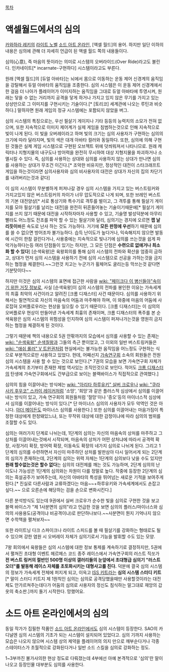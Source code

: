 [[목차]]

= 액셀월드에서의 심의 =

[[카와하라 레키]]의 [[라이트 노벨]] [[소드 아트 온라인]], [액셀 월드]의 용어. 하지만 일단 이하의 내용은 심의에 관해 더 자세히 언급이 된 액셀 월드 쪽의 내용들이다.

심의(心意), 즉 마음의 뜻이라는 의미로 시스템의 오버라이드(Over Ride)라고도 불린다. 인카네이트[* incarnate-구현하다] 시스템이라고도 부른다.

원래 [액셀 월드]의 [듀얼 아바타]는 뇌에서 몸으로 이동하는 운동 제어 신경계의 움직임을 강탈해서 듀얼 아바타의 움직임을 조종한다. 심의 시스템은 이 운동 제어 신경계에서 한 걸음 더 나아가 플레이어가 이미지하는 움직임을 그대로 듀얼 아바타에 투영시켜, 원래는 닿을 수 없는 거리까지 공격을 닿게 하거나 가지고 있지 않은 무기를 가지고 있는 상상만으로 그 이미지를 구현시키는 기술이다.[* [토리코] 세계관에 나오는 루틴과 비슷하다.] 말하자면 원래 게임의 정규 시스템에는 포함되지 않았을 버그.

심의 시스템의 특징으로는, 우선 필살기 게이지나 기타 등등의 능력치의 소모가 전혀 없으며, 또한 지속적으로 이미지 제어계가 실제 게임을 침범하는것으로 인해 지속적으로 빛이 나게 된다. 이 빛을 오버레이라고 하며 빛의 크기는 심의 사용자가 구현하는 심의의 크기에 따라 달라지며, 빛의 색은 대개 아바타 컬러와 동일하다. 또한, 심의에 의해 구현된 것들은 실제 게임 시스템으로 구현된 오브젝트 위에 덧씌워져서 나타나므로. 원래 캐릭터나 지형지물의 내구도나 방어력을 완전히 무시하여 대상 지형지물을 파괴하거나 소멸시킬 수 있다. 즉, 심의를 사용하는 상대와 심의를 사용하지 않는 상대가 만나면 심의를 사용하는 상대가 무조건 이긴다.[* 조악한 비유지만, 정상적인 대전이 스타크래프트 게임을 하는것이라면 심의사용자와 심의 비사용자의 대전은 상대가 자신의 집의 차단기를 내려버리는것과 같다]

이 심의 시스템이 무분별하게 퍼져나갈 경우 심의 시스템을 가지고 있는 버스트링커와 가지고있지 않은 버스트링커의 차이가 너무 압도적으로 나게 되며, 또한 브레인 버스트의 기본 대전양상[* 서로 통상기와 특수기로 격투를 벌이고, 그 격투를 통해 필살기 게이지를 모아 필살기를 날리는 대전]을 완전히 뒤흔들어놓는 기술이기때문에[* 필살기 게이지를 쓰지 않기 때문에 대전을 시작하자마자 사용할 수 있고, 기술명 발성덕분에 아무리 빨라도 어느정도 전조를 파악 할 수 있는 필살기와 달리, 심의기는 경지에 오르면 '''잽 날리듯이'''빠른 속도로 난사 하는 것도 가능하다. 거기에 '''모든 판정에 우선'''하기 때문에 심의를 쓸 수 없으면 방어조차 불가능하다. 습득 난이도가 높다거나, 익숙해지지 않으면 발동에 시간이 한참 걸린다거나, 사용중에는 지속적으로 빛나기에 심의를 쓰는것을 쉽게 파악가능하다는등 여러 단점들이 있기는 하지만, 그 모든 단점은 '''수련으로 없애거나 최소화 할 수 있다'''] [순색육왕]은 육왕회의를 통해 심의 시스템의 전파와 확산을 엄중히 금하고, 상대가 먼저 심의 시스템을 사용하기 전에 심의 시스템으로 선공을 가하는것을 금지하는 협정을 체결한다.~~그런것 치고는 누군가가 휠체어도 굴리는등 막쓰는것 같다면 기분탓이다~~

하지만 이것은 심의 시스템의 표면에 접근한 사람을 [[wiki: "페이크다 이 병신들아"속이기 위한 거짓 정보로]], 사실 [순색육왕]이 심의 시스템의 전파를 봉인한 이유는 가속세계의 최흉 최악의 사건이라고 알려진 [크롬 디재스터] 사건 때문이다. 심의를 사용하기 위해서는 필연적으로 자신의 마음속의 어둠과 마주해야 하며, 이 와중에 마음의 어둠에 사로잡혀 오버플로우라는 현상을 일으킬 수 있기 때문이다. [크롬 디재스터]는 이 심의의 오버플로우 현상이 만들어낸 가속세계 최흉의 존재이며, 크롬 디재스터의 폭주를 본 순색육왕은 심의 시스템의 위험성을 인지하여 심의 시스템이 퍼져나가는것을 영원히 금지하는 협정을 체결하게 된 것이다.

그렇기 때문에 책의 내용으로 5권 안팎까지의 모습에서 심의를 사용할 수 있는 존재는 [[wiki: "순색육왕" 순색칠왕]]과 그들의 측근 뿐이었고, 그 이외의 일반 버스트링커들은 [[wiki: "애쉬 롤러" V 트윈권]]처럼 현실에서는 불가능한 움직임을 어느정도 구현하는 식으로 부분적으로만 사용하고 있었다. 헌데, 어째선지 [[가속연구회]] 소속의 회원들은 전원 심의 시스템을 사용 할 수 있는 것으로 보인다.[* 7권의 모습을 보면 가속연구회 자체가 가속세계의 초기부터 존재한 제법 역사있는 조직인것으로 보인다. 적어도 [[크롬 디재스터]]의 탄생에 가속연구회에서도 간부급으로 보이는 블랙바이스가 직접적으로 관여했다.]

심의의 힘을 이끌어내는 방식에는 [[wiki: "아리타 하루유키" 실버 크로우]]나 [[wiki: "쿠라사키 후우코" 스카이 레이커]]처럼 '소망', '희망'과 같은 플러스적 심상에서 심의를 이끌어내는 방식이 있고, 가속 연구회의 회원들처럼 '절망'이나 '증오'등의 마이너스적 심상에서 심의를 이끌어내는 방식이 있다.[* 단 마이너스 심의의 사용자가 모두 악역인 것은 아니다. [[아더 메이든]]도 마이너스 심의를 사용한다.] 또한 심의를 이끌어내는 마음가짐이 특정한 대상에게 한정돼있느냐, 또는 무작위 대상에 대한 감정이냐에 따라 심의의 범위를 조절할 수도 있다.

심의는 여러가지 단계로 나뉘는데, 1단계의 심의는 자신의 마음속의 상처를 마주하고 그 상처를 이끌어내는것에서 시작되며, 마음속의 상처가 어떤 상처냐에 따라서 공격력 확장, 사정거리 확장, 방어력 확장, 이동속도 확장의 네가지 심의로 나뉘게 된다. 그리고 1단계의 심의를 수련하면서 자신이 마주하던 상처를 발판삼아 다시 일어서게 되는 2단계의 심의가 존재하는데, 2단계의 심의는 위력 자체는 1단계의 심의보다 낮을 수도 있지만 '''원래 할수없는것은 할수 없다'''는 심의의 대전제를 깨는 것도 가능하며, 2단계 심의의 난이도나 가능성은 1단계의 심의와는 차원이 다를 정말로 높다. 작중에 등장한 2단계의 심의는 흑설공주가 보여주는데, 자신의 아바타의 특성을 뛰어넘는 새로운 기적을 보여주게 된다.[* 진실로 다른사람과 교류하겠다는 마음~~+하루유키와 가속세계에서도 손잡고 싶다.~~ 으로 오른손에 해당하는 검을 손으로 변화시킨다.]

다른 분석방식도 있는데 9권에서 실버 크로우가 순수한 빛을 심의로 구현한 것을 보고 블랙 바이스가 "제 1사분면의 심의"라고 언급한 것을 보면 심의의 플러스/마이너스와 심의의 사용용도(공격이냐 비공격이냐)로 판단하나보다.~~사분면이 뭔지 기억나지 않으면 수학책을 펼쳐보자~~

또한 라이트닝 다크 스파이크나 라이트 스피드를 볼 때 필살기를 강화하는 형태로도 될 수 있으며 강한 염원 시 오버레이 자체가 심의기로서 기능을 발휘할 수도 있는 모양. 

7왕 회의에서 육왕들은 심의 시스템에 대한 정보 통제를 계속하기로 결정하지만, 5권에서 펼쳐진 초대형 이벤트 헤르메스 코드 종주 레이스에서 가속연구회의 러스트 직쏘가 '''전 버스트 링커의 절반인 500명 이상의 갤러리들의 눈앞에서 초대형급 심의기 "러스트 오더"를 발동해 레이스 자체를 초토화시키는 대형사고를 친다.''' 덕분에 결국 심의 시스템의 정보가 가속세계 전체에 퍼지게 되고, 이윽고 [[ISS 키트]]라는 '''심의 시스템 스터디 키트'''[* 말이 스터디 키트지 제 1원칙인 심의는 심의로 공격당했을때만 사용할것이라는 대전제도 안가르쳐주는데다가 어둠의 심의로 사용자의 정신도 침식하는 말그대로 재앙의 갑옷의 축소판.]까지 돌기 시작한다. 망했어요.

= 소드 아트 온라인에서의 심의 =

동일 작가가 집필한 작품인 [[소드 아트 온라인]]에서도 심의 시스템이 등장한다. SAO의 카디널엔 심의 시스템의 기초가 되는 시스템이 설치되어 있었다고. 심의 기까지 사용하는 모습은 나오지 않으며 시스템 상의 제약을 플레이어의 의지 만으로 깨부순다거나 각종 스테이터스가 초월적으로 강화된다거나 일반 소드 스킬을 심의로 강화하는 정도.

1~3부까진 불가사의한 현상 정도로 다뤄졌는데 4부에선 아예 본격적으로 '심의'란 말이 나오고 등장인물 대부분도 심의를 사용한다. 
